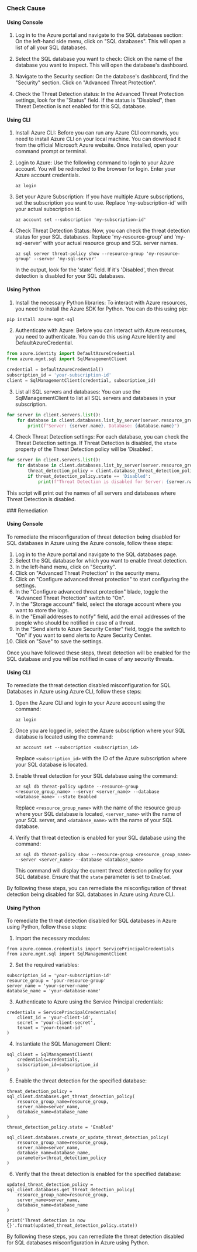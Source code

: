 

<Tabs><Tab title='Cause'>
### Check Cause

#### Using Console

1. Log in to the Azure portal and navigate to the SQL databases section: On the left-hand side menu, click on "SQL databases". This will open a list of all your SQL databases.

2. Select the SQL database you want to check: Click on the name of the database you want to inspect. This will open the database's dashboard.

3. Navigate to the Security section: On the database's dashboard, find the "Security" section. Click on "Advanced Threat Protection".

4. Check the Threat Detection status: In the Advanced Threat Protection settings, look for the "Status" field. If the status is "Disabled", then Threat Detection is not enabled for this SQL database.

#### Using CLI

1. Install Azure CLI: Before you can run any Azure CLI commands, you need to install Azure CLI on your local machine. You can download it from the official Microsoft Azure website. Once installed, open your command prompt or terminal.

2. Login to Azure: Use the following command to login to your Azure account. You will be redirected to the browser for login. Enter your Azure account credentials.
   ```
   az login
   ```
3. Set your Azure Subscription: If you have multiple Azure subscriptions, set the subscription you want to use. Replace 'my-subscription-id' with your actual subscription id.
   ```
   az account set --subscription 'my-subscription-id'
   ```
4. Check Threat Detection Status: Now, you can check the threat detection status for your SQL databases. Replace 'my-resource-group' and 'my-sql-server' with your actual resource group and SQL server names.
   ```
   az sql server threat-policy show --resource-group 'my-resource-group' --server 'my-sql-server'
   ```
   In the output, look for the 'state' field. If it's 'Disabled', then threat detection is disabled for your SQL databases.

#### Using Python

1. Install the necessary Python libraries: To interact with Azure resources, you need to install the Azure SDK for Python. You can do this using pip:

```python
pip install azure-mgmt-sql
```

2. Authenticate with Azure: Before you can interact with Azure resources, you need to authenticate. You can do this using Azure Identity and DefaultAzureCredential.

```python
from azure.identity import DefaultAzureCredential
from azure.mgmt.sql import SqlManagementClient

credential = DefaultAzureCredential()
subscription_id = 'your-subscription-id'
client = SqlManagementClient(credential, subscription_id)
```

3. List all SQL servers and databases: You can use the SqlManagementClient to list all SQL servers and databases in your subscription.

```python
for server in client.servers.list():
    for database in client.databases.list_by_server(server.resource_group, server.name):
        print(f"Server: {server.name}, Database: {database.name}")
```

4. Check Threat Detection settings: For each database, you can check the Threat Detection settings. If Threat Detection is disabled, the `state` property of the Threat Detection policy will be 'Disabled'.

```python
for server in client.servers.list():
    for database in client.databases.list_by_server(server.resource_group, server.name):
        threat_detection_policy = client.database_threat_detection_policies.get(server.resource_group, server.name, database.name)
        if threat_detection_policy.state == 'Disabled':
            print(f"Threat Detection is disabled for Server: {server.name}, Database: {database.name}")
```

This script will print out the names of all servers and databases where Threat Detection is disabled.

</Tab>

<Tab title='Remediation'>
### Remediation

#### Using Console

To remediate the misconfiguration of threat detection being disabled for SQL databases in Azure using the Azure console, follow these steps:

1. Log in to the Azure portal and navigate to the SQL databases page.
2. Select the SQL database for which you want to enable threat detection.
3. In the left-hand menu, click on "Security".
4. Click on "Advanced Threat Protection" in the security menu.
5. Click on "Configure advanced threat protection" to start configuring the settings.
6. In the "Configure advanced threat protection" blade, toggle the "Advanced Threat Protection" switch to "On".
7. In the "Storage account" field, select the storage account where you want to store the logs.
8. In the "Email addresses to notify" field, add the email addresses of the people who should be notified in case of a threat.
9. In the "Send alerts to Azure Security Center" field, toggle the switch to "On" if you want to send alerts to Azure Security Center.
10. Click on "Save" to save the settings.

Once you have followed these steps, threat detection will be enabled for the SQL database and you will be notified in case of any security threats.

#### Using CLI

To remediate the threat detection disabled misconfiguration for SQL Databases in Azure using Azure CLI, follow these steps:

1. Open the Azure CLI and login to your Azure account using the command: 

   ```
   az login
   ```

2. Once you are logged in, select the Azure subscription where your SQL database is located using the command:

   ```
   az account set --subscription <subscription_id>
   ```

   Replace `<subscription_id>` with the ID of the Azure subscription where your SQL database is located.

3. Enable threat detection for your SQL database using the command:

   ```
   az sql db threat-policy update --resource-group <resource_group_name> --server <server_name> --database <database_name> --state Enabled
   ```

   Replace `<resource_group_name>` with the name of the resource group where your SQL database is located, `<server_name>` with the name of your SQL server, and `<database_name>` with the name of your SQL database.

4. Verify that threat detection is enabled for your SQL database using the command:

   ```
   az sql db threat-policy show --resource-group <resource_group_name> --server <server_name> --database <database_name>
   ```

   This command will display the current threat detection policy for your SQL database. Ensure that the `state` parameter is set to `Enabled`.

By following these steps, you can remediate the misconfiguration of threat detection being disabled for SQL databases in Azure using Azure CLI.

#### Using Python

To remediate the threat detection disabled for SQL databases in Azure using Python, follow these steps:

1. Import the necessary modules:
```
from azure.common.credentials import ServicePrincipalCredentials
from azure.mgmt.sql import SqlManagementClient
```

2. Set the required variables:
```
subscription_id = 'your-subscription-id'
resource_group = 'your-resource-group'
server_name = 'your-server-name'
database_name = 'your-database-name'
```

3. Authenticate to Azure using the Service Principal credentials:
```
credentials = ServicePrincipalCredentials(
    client_id = 'your-client-id',
    secret = 'your-client-secret',
    tenant = 'your-tenant-id'
)
```

4. Instantiate the SQL Management Client:
```
sql_client = SqlManagementClient(
    credentials=credentials,
    subscription_id=subscription_id
)
```

5. Enable the threat detection for the specified database:
```
threat_detection_policy = sql_client.databases.get_threat_detection_policy(
    resource_group_name=resource_group,
    server_name=server_name,
    database_name=database_name
)

threat_detection_policy.state = 'Enabled'

sql_client.databases.create_or_update_threat_detection_policy(
    resource_group_name=resource_group,
    server_name=server_name,
    database_name=database_name,
    parameters=threat_detection_policy
)
```

6. Verify that the threat detection is enabled for the specified database:
```
updated_threat_detection_policy = sql_client.databases.get_threat_detection_policy(
    resource_group_name=resource_group,
    server_name=server_name,
    database_name=database_name
)

print('Threat detection is now {}'.format(updated_threat_detection_policy.state))
```

By following these steps, you can remediate the threat detection disabled for SQL databases misconfiguration in Azure using Python.


</Tab>
</Tabs>